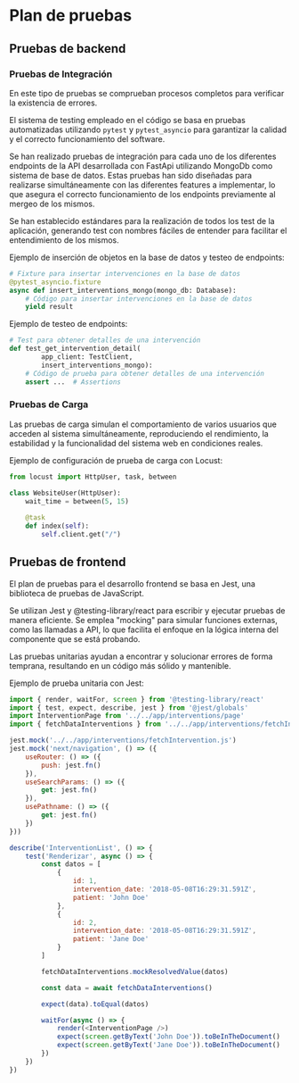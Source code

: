 # Plan de pruebas

## Pruebas de backend

### Pruebas de Integración

En este tipo de pruebas se comprueban procesos completos para verificar la existencia de errores.

El sistema de testing empleado en el código se basa en pruebas automatizadas utilizando `pytest` y `pytest_asyncio` para garantizar la calidad y el correcto funcionamiento del software.

Se han realizado pruebas de integración para cada uno de los diferentes endpoints de la API desarrollada con FastApi utilizando MongoDb como sistema de base de datos. Estas pruebas han sido diseñadas para realizarse simultáneamente con las diferentes features a implementar, lo que asegura el correcto funcionamiento de los endpoints previamente al mergeo de los mismos.

Se han establecido estándares para la realización de todos los test de la aplicación, generando test con nombres fáciles de entender para facilitar el entendimiento de los mismos.

Ejemplo de inserción de objetos en la base de datos y testeo de endpoints:

```python
# Fixture para insertar intervenciones en la base de datos
@pytest_asyncio.fixture
async def insert_interventions_mongo(mongo_db: Database):
    # Código para insertar intervenciones en la base de datos
    yield result
```

Ejemplo de testeo de endpoints:

```python
# Test para obtener detalles de una intervención
def test_get_intervention_detail(
        app_client: TestClient,
        insert_interventions_mongo):
    # Código de prueba para obtener detalles de una intervención
    assert ...  # Assertions
```

### Pruebas de Carga

Las pruebas de carga simulan el comportamiento de varios usuarios que acceden al sistema simultáneamente, reproduciendo el rendimiento, la estabilidad y la funcionalidad del sistema web en condiciones reales.

Ejemplo de configuración de prueba de carga con Locust:

```python
from locust import HttpUser, task, between

class WebsiteUser(HttpUser):
    wait_time = between(5, 15)
    
    @task
    def index(self):
        self.client.get("/")
```

## Pruebas de frontend

El plan de pruebas para el desarrollo frontend se basa en Jest, una biblioteca de pruebas de JavaScript.

Se utilizan Jest y @testing-library/react para escribir y ejecutar pruebas de manera eficiente. Se emplea "mocking" para simular funciones externas, como las llamadas a API, lo que facilita el enfoque en la lógica interna del componente que se está probando.

Las pruebas unitarias ayudan a encontrar y solucionar errores de forma temprana, resultando en un código más sólido y mantenible.

Ejemplo de prueba unitaria con Jest:

```JavaScript
import { render, waitFor, screen } from '@testing-library/react'
import { test, expect, describe, jest } from '@jest/globals'
import InterventionPage from '../../app/interventions/page'
import { fetchDataInterventions } from '../../app/interventions/fetchIntervention.js'

jest.mock('../../app/interventions/fetchIntervention.js')
jest.mock('next/navigation', () => ({
    useRouter: () => ({
        push: jest.fn()
    }),
    useSearchParams: () => ({
        get: jest.fn()
    }),
    usePathname: () => ({
        get: jest.fn()
    })
}))

describe('InterventionList', () => {
    test('Renderizar', async () => {
        const datos = [
            {
                id: 1,
                intervention_date: '2018-05-08T16:29:31.591Z',
                patient: 'John Doe'
            },
            {
                id: 2,
                intervention_date: '2018-05-08T16:29:31.591Z',
                patient: 'Jane Doe'
            }
        ]

        fetchDataInterventions.mockResolvedValue(datos)

        const data = await fetchDataInterventions()

        expect(data).toEqual(datos)

        waitFor(async () => {
            render(<InterventionPage />)
            expect(screen.getByText('John Doe')).toBeInTheDocument()
            expect(screen.getByText('Jane Doe')).toBeInTheDocument()
        })
    })
})
```
